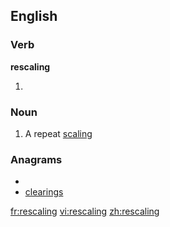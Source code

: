 ==English==

===Verb===
'''rescaling'''

# {{present participle of|[[rescale]]}}

===Noun===
{{en-noun}}

# A repeat [[scaling]]

===Anagrams===
* {{alphagram|acegilnrs}}
* [[clearings#English|clearings]]

[[fr:rescaling]]
[[vi:rescaling]]
[[zh:rescaling]]